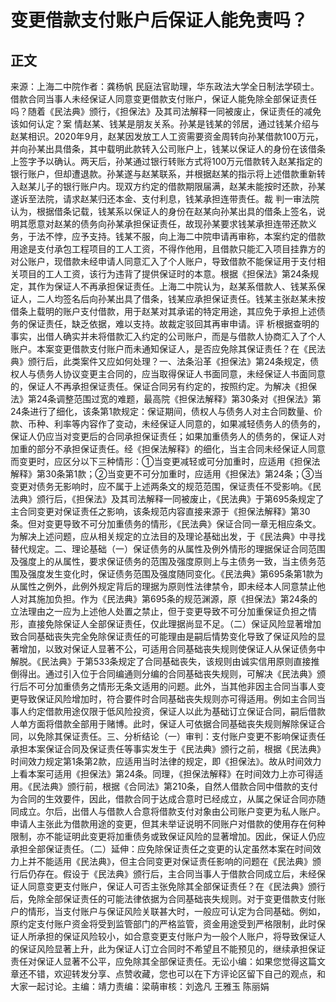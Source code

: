# 变更借款支付账户后保证人能免责吗？
## 正文
来源：上海二中院作者：龚杨帆 民庭法官助理，华东政法大学全日制法学硕士。借款合同当事人未经保证人同意变更借款支付账户，保证人能免除全部保证责任吗？随着《民法典》颁行，《担保法》及其司法解释一同被废止，保证责任的减免该如何认定？案 情赵某、钱某是朋友关系。孙某是钱某的邻居，通过钱某介绍与赵某相识。2020年9月，赵某因发放工人工资需要资金周转向孙某借款100万元，并向孙某出具借条，其中载明此款转入公司账户上，钱某以保证人的身份在该借条上签字予以确认。两天后，孙某通过银行转账方式将100万元借款转入赵某指定的银行账户，但却遭退款。孙某遂与赵某联系，并根据赵某的指示将上述借款重新转入赵某儿子的银行账户内。现双方约定的借款期限届满，赵某未能按时还款，孙某遂诉至法院，请求赵某归还本金、支付利息，钱某承担连带责任。裁 判一审法院认为，根据借条记载，钱某系以保证人的身份在赵某向孙某出具的借条上签名，说明其愿意对赵某的债务向孙某承担保证责任，故现孙某要求钱某承担连带还款义务，于法不悖，应予支持。钱某不服，向上海二中院申请再审称，本案约定的借款用途是支付承包工程项目的工人工资，不得作他用，且借款只能汇入项目挂靠方的对公账户，现借款未经申请人同意汇入了个人账户，导致借款不能保证用于支付相关项目的工人工资，该行为违背了提供保证时的本意。根据《担保法》第24条规定，其作为保证人不再承担保证责任。上海二中院认为，赵某系借款人、钱某系保证人，二人均签名后向孙某出具了借条，钱某应承担保证责任。钱某主张赵某未按借条上载明的账户支付借款，用于赵某对其承诺的特定用途，其应免于承担上述债务的保证责任，缺乏依据，难以支持。故裁定驳回其再审申请。评 析根据查明的事实，出借人确实并未将借款汇入约定的公司账户，而是与借款人协商汇入了个人账户。本案变更借款支付账户而未通知保证人，是否应免除其保证责任？在《民法典》颁行后，此类案件又应如何处理？一、法条沿革《担保法》第24条规定，债权人与债务人协议变更主合同的，应当取得保证人书面同意，未经保证人书面同意的，保证人不再承担保证责任。保证合同另有约定的，按照约定。为解决《担保法》第24条调整范围过宽的难题，最高院《担保法解释》第30条对《担保法》第24条进行了细化，该条第1款规定：保证期间，债权人与债务人对主合同数量、价款、币种、利率等内容作了变动，未经保证人同意的，如果减轻债务人的债务的，保证人仍应当对变更后的合同承担保证责任；如果加重债务人的债务的，保证人对加重的部分不承担保证责任。经《担保法解释》的细化，当主合同未经保证人同意而变更时，应区分以下三种情形：①当变更减轻或可分加重时，应适用《担保法解释》第30条第1款；②当变更不可分加重时，应适用《担保法》第24条；③当变更对债务无影响时，应不属于上述两条文的规范范围，保证责任不受影响。《民法典》颁行后，《担保法》及其司法解释一同被废止，《民法典》于第695条规定了主合同变更对保证责任之影响，该条规范内容直接来源于《担保法解释》第30条。但对变更导致不可分加重债务的情形，《民法典》保证合同一章无相应条文。为解决上述问题，应从相关规定的立法目的及理论基础出发，于《民法典》中寻找替代规定。二、理论基础（一）保证债务的从属性及例外情形的理据保证合同范围及强度上的从属性，要求保证债务的范围及强度原则上与主债务一致，当主债务范围及强度发生变化时，保证债务范围及强度随同变化。《民法典》第695条第1款为从属性之例外，此例外规定背后的理据为原则性法律禁令，即未经本人同意禁止他人对其施加负担。作为《民法典》第695条的规范渊源，原《担保法》第24条的立法理由之一应为上述他人处置之禁止，但于变更导致不可分加重保证负担之情形，直接免除保证人全部保证责任，仅此理据尚显不足。（二）保证风险显著增加致合同基础丧失完全免除保证责任的可能理由是嗣后情势变化导致了保证风险的显著增加，以致对保证人显著不公，可适用合同基础丧失规则使保证人从保证债务中解脱。《民法典》于第533条规定了合同基础丧失，该规则由诚实信用原则直接推倒得出。通过引入位于合同编通则分编的合同基础丧失规则，可解决《民法典》颁行后不可分加重债务之情形无条文适用的问题。此外，当其他非因主合同当事人变更导致保证风险增加时，符合要件时合同基础丧失规则亦可得适用。例如主合同当事人约定借款用途仅限于低风险投资，保证人以此为基础订立保证合同，嗣后借款人单方面将借款全部用于赌博。此时，保证人可依据合同基础丧失规则解除保证合同，以免除其保证责任。三、分析结论（一）审判：支付账户变更不影响保证责任承担本案保证合同及保证责任等事实发生于《民法典》颁行之前，根据《民法典》时间效力规定第1条第2款，应适用当时法律的规定，即《担保法》。故从时间效力上看本案可适用《担保法》第24条。同理，《担保法解释》在时间效力上亦可得适用。《民法典》颁行前，根据《合同法》第210条，自然人借款合同中借款的支付为合同的生效要件，因此，借款合同于达成合意时已经成立，从属之保证合同亦随同成立。尔后，出借人与借款人合意将借款支付对象由公司账户变更为私人账户。申请人主张此为借款用途的变更，但其未举证说明不同账户对借款的使用存在何种限制，亦不能证明此变更将加重债务或致保证风险的显著增加。因此，保证人仍应承担全部保证责任。（二）延伸：应免除保证责任之变更的认定虽然本案在时间效力上并不能适用《民法典》，但主合同变更对保证责任影响的问题在《民法典》颁行后仍存在。假设于《民法典》颁行后，主合同当事人于借款合同成立后，未经保证人同意变更支付账户，保证人可否主张免除其全部保证责任？在《民法典》颁行后，免除全部保证责任的可能法律依据为合同基础丧失规则。对于变更借款支付账户的情形，当支付账户与保证风险关联甚大时，一般应可认定为合同基础。例如，原约定支付账户资金将受到监管部门的严格监管，资金用途受到严格限制，此时保证人所承担的保证风险较小，如合意变更支付账户为一般个人账户，将导致保证人的保证风险显著上升，此为保证人订立合同时不希望且不能预见的，继续承担保证责任对保证人显著不公平，应免除其全部保证责任。无讼小编：如果您觉得这篇文章还不错，欢迎转发分享、点赞收藏，您也可以在下方评论区留下自己的观点，和大家一起讨论。主编：靖力责编：梁萌审核：刘逸凡 王雅玉 陈丽娟
